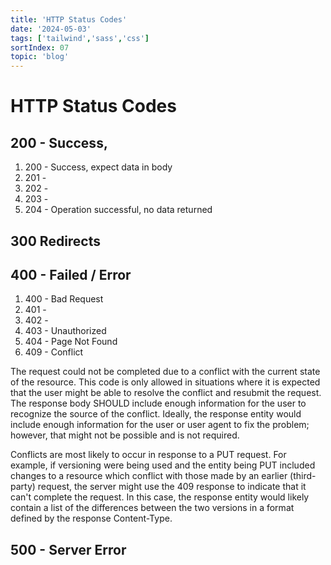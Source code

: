 ```yaml
---
title: 'HTTP Status Codes'
date: '2024-05-03'
tags: ['tailwind','sass','css']
sortIndex: 07
topic: 'blog'
---
```


# HTTP Status Codes 

## 200 - Success, 

1. 200 - Success, expect data in body
2. 201 - 
3. 202 -
4. 203 -
5. 204 - Operation successful, no data returned

## 300 Redirects

## 400 - Failed / Error

1. 400 - Bad Request
2. 401 -
3. 402 - 
3. 403 - Unauthorized
3. 404 - Page Not Found
4. 409 - Conflict

The request could not be completed due to a conflict with the current state of the resource. This code is only allowed in situations where it is expected that the user might be able to resolve the conflict and resubmit the request. The response body SHOULD include enough information for the user to recognize the source of the conflict. Ideally, the response entity would include enough information for the user or user agent to fix the problem; however, that might not be possible and is not required.

Conflicts are most likely to occur in response to a PUT request. For example, if versioning were being used and the entity being PUT included changes to a resource which conflict with those made by an earlier (third-party) request, the server might use the 409 response to indicate that it can't complete the request. In this case, the response entity would likely contain a list of the differences between the two versions in a format defined by the response Content-Type.

## 500 - Server Error